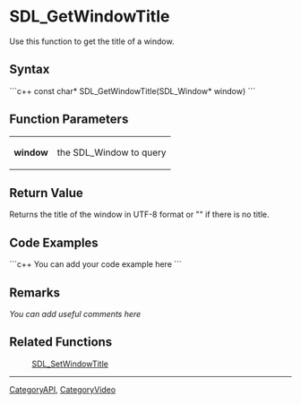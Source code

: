 <!-- pragma section-numbers off -->
<!-- pragma disable-camelcase -->

= SDL_GetWindowTitle =
Use this function to get the title of a window.


== Syntax ==
```c++
const char* SDL_GetWindowTitle(SDL_Window* window)
```

== Function Parameters ==
{|
|'''window'''
|the SDL_Window to query
|}

== Return Value ==
Returns the title of the window in UTF-8 format or "" if there is no title.

== Code Examples ==
```c++
You can add your code example here
```

== Remarks ==
''You can add useful comments here''

== Related Functions ==
:[[SDL_SetWindowTitle]]

----
[[CategoryAPI]], [[CategoryVideo]]
